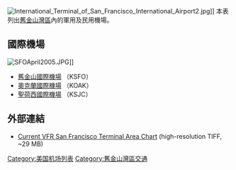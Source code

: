 [[File:International_Terminal_of_San_Francisco_International_Airport2.jpg|right]]]]
本表列出[[舊金山灣區|舊金山灣區]]內的軍用及民用機場。

==國際機場==
[[File:SFOApril2005.JPG|right]]]]
* [[舊金山國際機場|舊金山國際機場]] （KSFO）
* [[奧克蘭國際機場_(美國)|奧克蘭國際機場]] （KOAK）
* [[諾曼·峰田聖荷西國際機場|聖荷西國際機場]] （KSJC）

==外部連結==
*[http://aviationtoolbox.org/raw_data/FAA/sectionals/current/Terminal-Area-Charts/San%20Francisco%20TAC%2066.tif Current VFR San Francisco Terminal Area Chart] (high-resolution TIFF, ~29 MB)

[[Category:美国机场列表|Category:美国机场列表]]
[[Category:舊金山灣區交通|Category:舊金山灣區交通]]